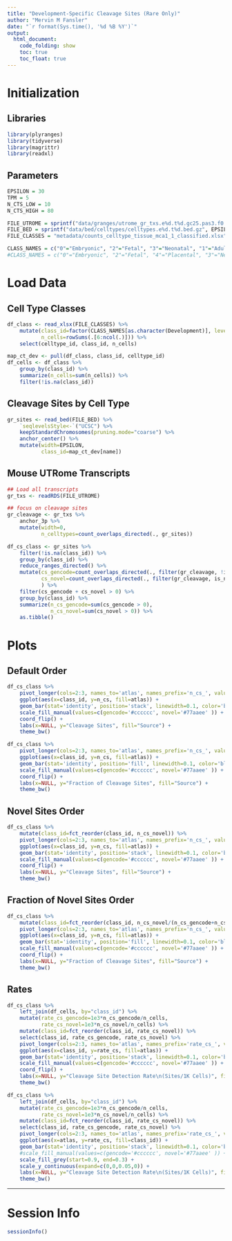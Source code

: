 ```yaml
---
title: "Development-Specific Cleavage Sites (Rare Only)"
author: "Mervin M Fansler"
date: "`r format(Sys.time(), '%d %B %Y')`"
output: 
  html_document: 
    code_folding: show
    toc: true
    toc_float: true
---
```


# Initialization
## Libraries
```r
library(plyranges)
library(tidyverse)
library(magrittr)
library(readxl)
```

## Parameters
```r
EPSILON = 30
TPM = 5
N_CTS_LOW = 10
N_CTS_HIGH = 80

FILE_UTROME = sprintf("data/granges/utrome_gr_txs.e%d.t%d.gc25.pas3.f0.9999.w500.Rds", EPSILON, TPM)
FILE_BED = sprintf("data/bed/celltypes/celltypes.e%d.t%d.bed.gz", EPSILON, TPM)
FILE_CLASSES = "metadata/counts_celltype_tissue_mca1_1_classified.xlsx"

CLASS_NAMES = c("0"="Embryonic", "2"="Fetal", "3"="Neonatal", "1"="Adult")
#CLASS_NAMES = c("0"="Embryonic", "2"="Fetal", "4"="Placental", "3"="Neonatal", "1"="Adult")
```

# Load Data

## Cell Type Classes
```r
df_class <- read_xlsx(FILE_CLASSES) %>%
    mutate(class_id=factor(CLASS_NAMES[as.character(Development)], levels=CLASS_NAMES),
           n_cells=rowSums(.[6:ncol(.)])) %>%
    select(celltype_id, class_id, n_cells)

map_ct_dev <- pull(df_class, class_id, celltype_id)
df_cells <- df_class %>%
    group_by(class_id) %>%
    summarize(n_cells=sum(n_cells)) %>%
    filter(!is.na(class_id))
```

## Cleavage Sites by Cell Type
```r
gr_sites <- read_bed(FILE_BED) %>% 
    `seqlevelsStyle<-`("UCSC") %>%
    keepStandardChromosomes(pruning.mode="coarse") %>%
    anchor_center() %>%
    mutate(width=EPSILON,
           class_id=map_ct_dev[name])
```

## Mouse UTRome Transcripts
```r
## Load all transcripts
gr_txs <- readRDS(FILE_UTROME)

## focus on cleavage sites
gr_cleavage <- gr_txs %>%
    anchor_3p %>%
    mutate(width=0,
           n_celltypes=count_overlaps_directed(., gr_sites))

df_cs_class <- gr_sites %>%
    filter(!is.na(class_id)) %>%
    group_by(class_id) %>%
    reduce_ranges_directed() %>%
    mutate(cs_gencode=count_overlaps_directed(., filter(gr_cleavage, !is_novel, n_celltypes < 10)),
           cs_novel=count_overlaps_directed(., filter(gr_cleavage, is_novel, n_celltypes < 10)),
           ) %>%
    filter(cs_gencode + cs_novel > 0) %>%
    group_by(class_id) %>%
    summarize(n_cs_gencode=sum(cs_gencode > 0),
              n_cs_novel=sum(cs_novel > 0)) %>%
    as.tibble()
```


# Plots
## Default Order
```r
df_cs_class %>%
    pivot_longer(cols=2:3, names_to='atlas', names_prefix='n_cs_', values_to='n_cs') %>%
    ggplot(aes(x=class_id, y=n_cs, fill=atlas)) +
    geom_bar(stat='identity', position='stack', linewidth=0.1, color='black') +
    scale_fill_manual(values=c(gencode='#cccccc', novel='#77aaee' )) +
    coord_flip() +
    labs(x=NULL, y="Cleavage Sites", fill="Source") +
    theme_bw()
```

```r
df_cs_class %>%
    pivot_longer(cols=2:3, names_to='atlas', names_prefix='n_cs_', values_to='n_cs') %>%
    ggplot(aes(x=class_id, y=n_cs, fill=atlas)) +
    geom_bar(stat='identity', position='fill', linewidth=0.1, color='black') +
    scale_fill_manual(values=c(gencode='#cccccc', novel='#77aaee' )) +
    coord_flip() +
    labs(x=NULL, y="Fraction of Cleavage Sites", fill="Source") +
    theme_bw()
```

## Novel Sites Order
```r
df_cs_class %>%
    mutate(class_id=fct_reorder(class_id, n_cs_novel)) %>%
    pivot_longer(cols=2:3, names_to='atlas', names_prefix='n_cs_', values_to='n_cs') %>%
    ggplot(aes(x=class_id, y=n_cs, fill=atlas)) +
    geom_bar(stat='identity', position='stack', linewidth=0.1, color='black') +
    scale_fill_manual(values=c(gencode='#cccccc', novel='#77aaee' )) +
    coord_flip() +
    labs(x=NULL, y="Cleavage Sites", fill="Source") +
    theme_bw()
```


## Fraction of Novel Sites Order
```r
df_cs_class %>%
    mutate(class_id=fct_reorder(class_id, n_cs_novel/(n_cs_gencode+n_cs_novel))) %>%
    pivot_longer(cols=2:3, names_to='atlas', names_prefix='n_cs_', values_to='n_cs') %>%
    ggplot(aes(x=class_id, y=n_cs, fill=atlas)) +
    geom_bar(stat='identity', position='fill', linewidth=0.1, color='black') +
    scale_fill_manual(values=c(gencode='#cccccc', novel='#77aaee' )) +
    coord_flip() +
    labs(x=NULL, y="Fraction of Cleavage Sites", fill="Source") +
    theme_bw()
```

## Rates
```r
df_cs_class %>%
    left_join(df_cells, by="class_id") %>%
    mutate(rate_cs_gencode=1e3*n_cs_gencode/n_cells,
           rate_cs_novel=1e3*n_cs_novel/n_cells) %>%
    mutate(class_id=fct_reorder(class_id, rate_cs_novel)) %>%
    select(class_id, rate_cs_gencode, rate_cs_novel) %>%
    pivot_longer(cols=2:3, names_to='atlas', names_prefix='rate_cs_', values_to='rate_cs') %>%
    ggplot(aes(x=class_id, y=rate_cs, fill=atlas)) +
    geom_bar(stat='identity', position='stack', linewidth=0.1, color='black') +
    scale_fill_manual(values=c(gencode='#cccccc', novel='#77aaee' )) +
    coord_flip() +
    labs(x=NULL, y="Cleavage Site Detection Rate\n(Sites/1K Cells)", fill="Source") +
    theme_bw()
```

```r
df_cs_class %>%
    left_join(df_cells, by="class_id") %>%
    mutate(rate_cs_gencode=1e3*n_cs_gencode/n_cells,
           rate_cs_novel=1e3*n_cs_novel/n_cells) %>%
    mutate(class_id=fct_reorder(class_id, rate_cs_novel)) %>%
    select(class_id, rate_cs_gencode, rate_cs_novel) %>%
    pivot_longer(cols=2:3, names_to='atlas', names_prefix='rate_cs_', values_to='rate_cs') %>%
    ggplot(aes(x=atlas, y=rate_cs, fill=class_id)) +
    geom_bar(stat='identity', position='stack', linewidth=0.1, color='black', width=0.85) +
    #scale_fill_manual(values=c(gencode='#cccccc', novel='#77aaee' )) +
    scale_fill_grey(start=0.9, end=0.3) +
    scale_y_continuous(expand=c(0,0,0.05,0)) +
    labs(x=NULL, y="Cleavage Site Detection Rate\n(Sites/1K Cells)", fill="Stage") +
    theme_bw()
```

---

# Session Info
```r
sessionInfo()
```